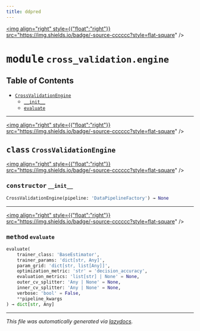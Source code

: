 ```yaml
---
title: ddpred
---
```


<a href="https://github.com/drothermel/%24%7BREPO%7D/blob/main/src/ddpred/cross_validation/engine.py"><img align="right" style={{"float":"right"}} src="https://img.shields.io/badge/-source-cccccc?style=flat-square" /></a>

# <kbd>module</kbd> `cross_validation.engine`



## Table of Contents
- [`CrossValidationEngine`](./ddpred.cross_validation.engine#class-crossvalidationengine)
	- [`__init__`](./ddpred.cross_validation.engine#constructor---init--)
	- [`evaluate`](./ddpred.cross_validation.engine#method-evaluate)




---

<a href="https://github.com/drothermel/%24%7BREPO%7D/blob/main/src/ddpred/cross_validation/engine.py#L162"><img align="right" style={{"float":"right"}} src="https://img.shields.io/badge/-source-cccccc?style=flat-square" /></a>

## <kbd>class</kbd> `CrossValidationEngine`



<a href="https://github.com/drothermel/%24%7BREPO%7D/blob/main/src/ddpred/cross_validation/engine.py#L163"><img align="right" style={{"float":"right"}} src="https://img.shields.io/badge/-source-cccccc?style=flat-square" /></a>

### <kbd>constructor</kbd> `__init__`

```python
CrossValidationEngine(pipeline: 'DataPipelineFactory') → None
```







---

<a href="https://github.com/drothermel/%24%7BREPO%7D/blob/main/src/ddpred/cross_validation/engine.py#L167"><img align="right" style={{"float":"right"}} src="https://img.shields.io/badge/-source-cccccc?style=flat-square" /></a>

### <kbd>method</kbd> `evaluate`

```python
evaluate(
    trainer_class: 'BaseEstimator',
    trainer_params: 'dict[str, Any]',
    param_grid: 'dict[str, list[Any]]',
    optimization_metric: 'str' = 'decision_accuracy',
    evaluation_metrics: 'list[str] | None' = None,
    outer_cv_splitter: 'Any | None' = None,
    inner_cv_splitter: 'Any | None' = None,
    verbose: 'bool' = False,
    **pipeline_kwargs
) → dict[str, Any]
```







---

_This file was automatically generated via [lazydocs](https://github.com/ml-tooling/lazydocs)._
